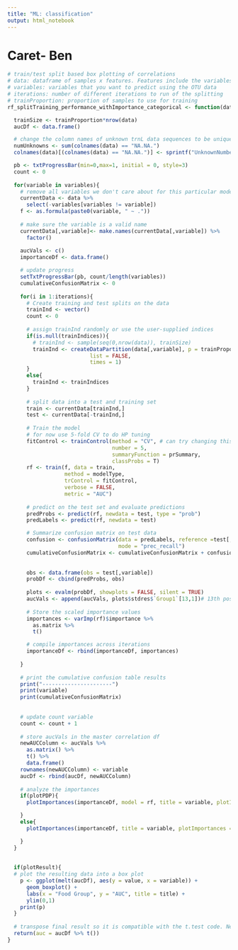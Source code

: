 ```yaml
---
title: "ML: classification"
output: html_notebook
---
```


# Caret- Ben

```r

# train/test split based box plotting of correlations
# data: dataframe of samples x features. Features include the variables you want to predict
# variables: variables that you want to predict using the OTU data
# iterations: number of different iterations to run of the splitting
# trainProportion: proportion of samples to use for training
rf_splitTraining_performance_withImportance_categorical <- function(data, variables, title, trainIndices = NULL, iterations = 100, trainProportion = 0.8, modelType = "rf", plotAUC = FALSE, plotImportances = FALSE, plotPDP= FALSE, plotResult = FALSE){

  trainSize <- trainProportion*nrow(data)
  aucDf <- data.frame()

  # change the column names of unknown trnL data sequences to be unique
  numUnknowns <- sum(colnames(data) == "NA.NA.")
  colnames(data)[(colnames(data) == "NA.NA.")] <- sprintf("UnknownNumber%s",seq(1:numUnknowns))

  pb <- txtProgressBar(min=0,max=1, initial = 0, style=3)
  count <- 0
  
  for(variable in variables){
    # remove all variables we don't care about for this particular model
    currentData <- data %>% 
      select(-variables[variables != variable])
    f <- as.formula(paste0(variable, " ~ ."))
    
    # make sure the variable is a valid name
    currentData[,variable]<- make.names(currentData[,variable]) %>% 
      factor()
    
    aucVals <- c()
    importanceDf <- data.frame()

    # update progress
    setTxtProgressBar(pb, count/length(variables))
    cumulativeConfusionMatrix <- 0
    
    for(i in 1:iterations){
      # Create training and test splits on the data
      trainInd <- vector()
      count <- 0
  
      # assign trainInd randomly or use the user-supplied indices
      if(is.null(trainIndices)){
        # trainInd <- sample(seq(0,nrow(data)), trainSize)
        trainInd <- createDataPartition(data[,variable], p = trainProportion, 
                          list = FALSE, 
                          times = 1)
      }
      else{
        trainInd <- trainIndices
      }
      
      # split data into a test and training set
      train <- currentData[trainInd,] 
      test <- currentData[-trainInd,] 
      
      # Train the model 
      # for now use 5-fold CV to do HP tuning
      fitControl <- trainControl(method = "CV", # can try changing this around in the future
                                 number = 5,
                                 summaryFunction = prSummary,
                                 classProbs = T)
      rf <- train(f, data = train,
                  method = modelType,
                  trControl = fitControl,
                  verbose = FALSE, 
                  metric = "AUC")
      
      # predict on the test set and evaluate predictions
      predProbs <- predict(rf, newdata = test, type = "prob")
      predLabels <- predict(rf, newdata = test)

      # Summarize confusion matrix on test data
      confusion <- confusionMatrix(data = predLabels, reference =test[,variable],
                                   mode = "prec_recall")
      cumulativeConfusionMatrix <- cumulativeConfusionMatrix + confusion$table
      
      
      obs <- data.frame(obs = test[,variable])
      probDf <- cbind(predProbs, obs)
      
      plots <- evalm(probDf, showplots = FALSE, silent = TRUE)
      aucVals <- append(aucVals, plots$stdres$`Group1`[13,1])# 13th position in this array shows the AUC-ROC score
      
      # Store the scaled importance values
      importances <- varImp(rf)$importance %>% 
        as.matrix %>% 
        t()

      # compile importances across iterations
      importanceDf <- rbind(importanceDf, importances)
      
    }
    
    # print the cumulative confusion table results
    print("----------------------")
    print(variable)
    print(cumulativeConfusionMatrix)
    
    
    # update count variable
    count <- count + 1
    
    # store aucVals in the master correlation df
    newAUCColumn <- aucVals %>% 
      as.matrix() %>%
      t() %>%
      data.frame()
    rownames(newAUCColumn) <- variable
    aucDf <- rbind(aucDf, newAUCColumn)
  
    # analyze the importances
    if(plotPDP){
      plotImportances(importanceDf, model = rf, title = variable, plotImportances = plotImportances, plotPDP = plotPDP)

    }
    else{
      plotImportances(importanceDf, title = variable, plotImportances = plotImportances, plotPDP = plotPDP)

    }
  }
  
  
  if(plotResult){
  # plot the resulting data into a box plot
    p <- ggplot(melt(aucDf), aes(y = value, x = variable)) +
      geom_boxplot() +
      labs(x = "Food Group", y = "AUC", title = title) + 
      ylim(0,1)
    print(p)
  }
  
  # transpose final result so it is compatible with the t.test code. Need columns to be variables and rows to be iterations
  return(auc = aucDf %>% t())
}
```
